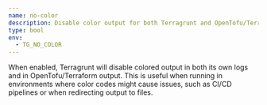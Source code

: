 ```yaml
---
name: no-color
description: Disable color output for both Terragrunt and OpenTofu/Terraform.
type: bool
env:
  - TG_NO_COLOR
---
```


When enabled, Terragrunt will disable colored output in both its own logs and in OpenTofu/Terraform output. This is useful when running in environments where color codes might cause issues, such as CI/CD pipelines or when redirecting output to files.
